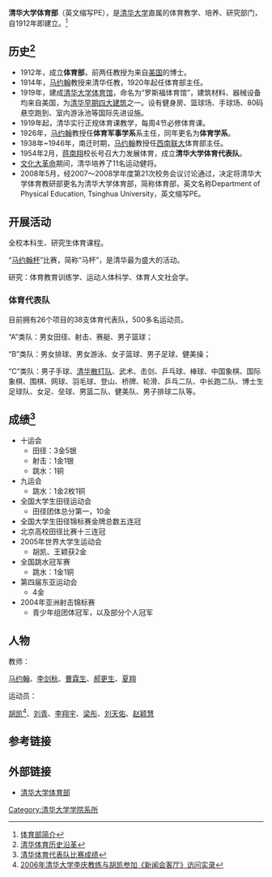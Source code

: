 {{Infobox University Department
 |名称              = 清华大学体育部
 |其他名称        = Department of Physical Education, Tsinghua University
 |徽标              = 
 |徽标说明        =
 |隶属              =[[清华大学|清华大学]]
 |建立时间        =1912年
 |关闭时间        =
 |类型              =部
 |下属              =
 |主管官员        =
 |主席              =
 |党委书记        =[[仇军|仇军]]
 |院长              =
 |常务副院长    =
 |系主任           =
 |所长              =
 |部长              =
 |主任              =[[陈伟强|陈伟强]]
 |头衔              =
 |头衔人名        =
 |教师              =58人<br/>9名教授，29名副教授。
 |员工              =
 |学生              =
 |本科生           =
 |研究生           =20名
 |博士生           =10名
 |其他学生        =
 |地址              = {{CHN}}[[北京市|北京市]][[昌平区|昌平区]][[虎峪风景区|虎峪风景区]]
 |国家              =
 |省                 =
 |市                 =
 |坐标              =
 |网址              =http://thsports.tsinghua.edu.cn
 |标志              =
 |脚注              =
}}
'''清华大学体育部'''（英文缩写PE），是[[清华大学|清华大学]]直属的体育教学、培养、研究部门，自1912年即建立。<ref>[http://thsports.tsinghua.edu.cn/Introduction.Asp?action=briefintro 体育部简介]{{Dead link|date=2019年11月 |bot=InternetArchiveBot |fix-attempted=yes }}</ref>

==历史<ref>[http://news.tsinghua.edu.cn/new/news.php?id=16783 清华体育历史沿革]{{dead link|date=2018年3月 |bot=InternetArchiveBot |fix-attempted=yes }}</ref>==

*1912年，成立'''体育部'''，前两任教授为来自[[美国|美国]]的博士。
*1914年，[[马约翰|马约翰]]教授来清华任教，1920年起任体育部主任。
*1919年，建成[[清華大學西區體育館|清华大学体育馆]]，命名为“罗斯福体育馆”，建筑材料、器械设备均来自美国，为[[清华大学早期建筑|清华早期四大建筑]]之一。设有健身房、篮球场、手球场、80码悬空跑到、室内游泳池等国际先进设施。
*1919年起，清华实行正规体育课教学，每周4节必修体育课。
*1926年，[[马约翰|马约翰]]教授任'''体育军事学系'''系主任，同年更名为'''体育学系'''。
*1938年~1946年，南迁时期，[[马约翰|马约翰]]教授任[[西南联大|西南联大]]体育部主任。
*1954年2月，[[蒋南翔|蒋南翔]]校长号召大力发展体育，成立'''清华大学体育代表队'''。
*[[文化大革命|文化大革命]]期间，清华培养了11名运动健将。
*2008年5月，经2007～2008学年度第21次校务会议讨论通过，决定将清华大学体育教研部更名为清华大学体育部，简称体育部，英文名称Department of Physical Education, Tsinghua University，英文缩写PE。

== 开展活动 ==
全校本科生、研究生体育课程。

“[[马约翰杯|马约翰杯]]”比赛，简称“马杯”，是清华最为盛大的活动。

研究：体育教育训练学、运动人体科学、体育人文社会学。
=== 体育代表队 ===
目前拥有26个项目的38支体育代表队，500多名运动员。

“A”类队：男女田径、射击、赛艇、男子篮球；

“B”类队：男女排球、男女游泳、女子篮球、男子足球、健美操；

“C”类队：男子手球、[[清华散打队|清华散打队]]、武术、击剑、乒乓球、棒球、中国象棋、国际象棋、围棋、网球、羽毛球、登山、桥牌、轮滑、乒乓二队、中长跑二队、博士生足球队、女足、垒球、男篮二队、健美队、男子排球二队等。

== 成绩<ref>[http://thsports.tsinghua.edu.cn/Training.Asp?action=read&id=69 清华体育代表队比赛成绩]{{Dead link|date=2019年11月 |bot=InternetArchiveBot |fix-attempted=yes }}</ref> ==
*十运会
**田径：3金5银
**射击：1金1银
**跳水：1铜
*九运会
**跳水：1金2枚1铜
*全国大学生田径运动会
**田径团体总分第一，10金
*全国大学生田径锦标赛金牌总数五连冠
*北京高校田径比赛十三连冠
*2005年世界大学生运动会
**胡凯、王颖获2金
*全国跳水冠军赛
**跳水：1金1铜
*第四届东亚运动会
**4金
*2004年亚洲射击锦标赛
**青少年组团体冠军，以及部分个人冠军
==人物==
教师：

[[马约翰|马约翰]]、[[李剑秋|李剑秋]]、[[曹霖生|曹霖生]]、[[郝更生|郝更生]]、[[夏翔|夏翔]]

运动员：

[[胡凯|胡凯]]<ref>[http://thsports.tsinghua.edu.cn/SoundingBoard.Asp?action=read&id=122 2006年清华大学李庆教练与胡凯参加《新闻会客厅》访问实录]{{Dead link|date=2019年11月 |bot=InternetArchiveBot |fix-attempted=yes }}</ref>、[[刘青|刘青]]、[[李翔宇_(田径运动员)|李翔宇]]、[[梁彤|梁彤]]、[[刘天佑|刘天佑]]、[[赵颖慧|赵颖慧]]
== 参考链接 ==
{{Reflist}}
==外部链接==
* [https://web.archive.org/web/20100607085923/http://thsports.tsinghua.edu.cn/ 清华大学体育部]

{{清华大学/院系}}
[[Category:清华大学学院系所|Category:清华大学学院系所]]
